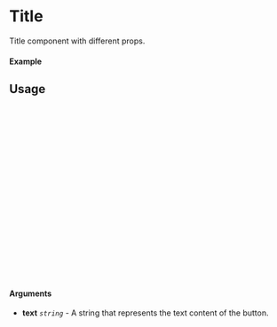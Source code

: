 
<Meta of={Title} title="Title" />

# Title

Title component with different props.

#### Example

<Canvas of={Title.Primary} />

## Usage

```ts
/* eslint-disable react/prop-types */
import React from "react";
import Title from "../title";

const Example = ({ text }) => {
  return (
    <div
      style={{
        display: "flex",
        justifyContent: "center",
        alignItems: "center",
        height: "100%",
        width: "100%",
      }}
    >
      <Title text={text} />
    </div>
  );
};

export default Example;
```

#### Arguments

- **text** _`string`_ - A string that represents the text content of the button.
